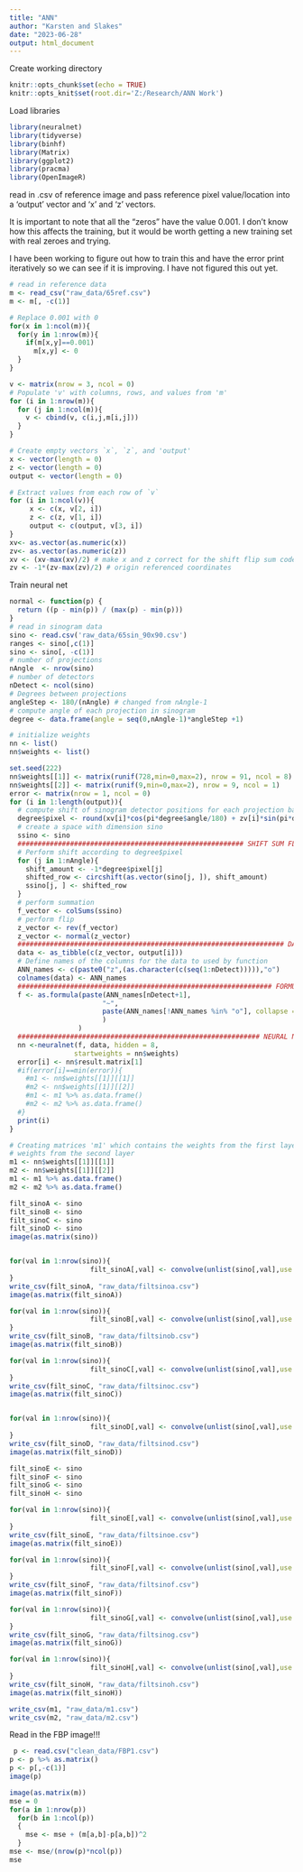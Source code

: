 ```yaml
---
title: "ANN"
author: "Karsten and Slakes"
date: "2023-06-28"
output: html_document
---
```


Create working directory
```r
knitr::opts_chunk$set(echo = TRUE)
knitr::opts_knit$set(root.dir='Z:/Research/ANN Work')
```



Load libraries
```r
library(neuralnet)
library(tidyverse)
library(binhf)
library(Matrix)
library(ggplot2)
library(pracma)
library(OpenImageR)
```

read in .csv of reference image and pass reference pixel value/location into a 'output' vector and 'x' and 'z' vectors. 

It is important to note that all the "zeros" have the value 0.001. I don't know how this affects the training, but it would be worth getting a new training set with real zeroes and trying. 

I have been working to figure out how to train this and have the error print iteratively so we can see if it is improving. I have not figured this out yet.
```r
# read in reference data
m <- read_csv("raw_data/65ref.csv")
m <- m[, -c(1)]

# Replace 0.001 with 0
for(x in 1:ncol(m)){
  for(y in 1:nrow(m)){
    if(m[x,y]==0.001)
      m[x,y] <- 0
  }
}

v <- matrix(nrow = 3, ncol = 0)
# Populate 'v' with columns, rows, and values from 'm'
for (i in 1:nrow(m)){
  for (j in 1:ncol(m)){
    v <- cbind(v, c(i,j,m[i,j]))
  }
}

# Create empty vectors `x`, `z`, and 'output'
x <- vector(length = 0) 
z <- vector(length = 0)
output <- vector(length = 0)

# Extract values from each row of `v`
for (i in 1:ncol(v)){ 
     x <- c(x, v[2, i])
     z <- c(z, v[1, i])
     output <- c(output, v[3, i]) 
}
xv<- as.vector(as.numeric(x))
zv<- as.vector(as.numeric(z))
xv <- (xv-max(xv)/2) # make x and z correct for the shift flip sum code
zv <- -1*(zv-max(zv)/2) # origin referenced coordinates
```



Train neural net
```r
normal <- function(p) {
  return ((p - min(p)) / (max(p) - min(p)))
}
# read in sinogram data
sino <- read.csv('raw_data/65sin_90x90.csv')
ranges <- sino[,c(1)]
sino <- sino[, -c(1)]
# number of projections
nAngle  <- nrow(sino)
# number of detectors
nDetect <- ncol(sino)
# Degrees between projections
angleStep <- 180/(nAngle) # changed from nAngle-1
# compute angle of each projection in sinogram
degree <- data.frame(angle = seq(0,nAngle-1)*angleStep +1) 

# initialize weights
nn <- list()
nn$weights <- list()

set.seed(222) 
nn$weights[[1]] <- matrix(runif(728,min=0,max=2), nrow = 91, ncol = 8)
nn$weights[[2]] <- matrix(runif(9,min=0,max=2), nrow = 9, ncol = 1)
error <- matrix(nrow = 1, ncol = 0)
for (i in 1:length(output)){
  # compute shift of sinogram detector positions for each projection based on current image pixel
  degree$pixel <- round(xv[i]*cos(pi*degree$angle/180) + zv[i]*sin(pi*degree$angle/180))
  # create a space with dimension sino
  ssino <- sino   
  ######################################################## SHIFT SUM FLIP 
  # Perform shift according to degree$pixel
  for (j in 1:nAngle){ 
    shift_amount <- -1*degree$pixel[j]
    shifted_row <- circshift(as.vector(sino[j, ]), shift_amount)
    ssino[j, ] <- shifted_row
  }
  # perform summation
  f_vector <- colSums(ssino) 
  # perform flip
  z_vector <- rev(f_vector)  
  z_vector <- normal(z_vector)
  ################################################################## DATA
  data <- as_tibble(c(z_vector, output[i]))
  # Define names of the columns for the data to used by function 
  ANN_names <- c(paste0("z",(as.character(c(seq(1:nDetect))))),"o") 
  colnames(data) <- ANN_names
  ############################################################### FORMULA
  f <- as.formula(paste(ANN_names[nDetect+1],
                       "~",
                       paste(ANN_names[!ANN_names %in% "o"], collapse = " + ")
                       )
                 ) 
  ############################################################ NEURAL NET
  nn <-neuralnet(f, data, hidden = 8,
                startweights = nn$weights)
  error[i] <- nn$result.matrix[1]
  #if(error[i]==min(error)){
    #m1 <- nn$weights[[1]][[1]]
    #m2 <- nn$weights[[1]][[2]]
    #m1 <- m1 %>% as.data.frame()
    #m2 <- m2 %>% as.data.frame()
  #}
  print(i)
}

# Creating matrices 'm1' which contains the weights from the first layer and 'm2' which contains the
# weights from the second layer
m1 <- nn$weights[[1]][[1]]
m2 <- nn$weights[[1]][[2]]
m1 <- m1 %>% as.data.frame()
m2 <- m2 %>% as.data.frame()
```

```r
filt_sinoA <- sino
filt_sinoB <- sino
filt_sinoC <- sino
filt_sinoD <- sino
image(as.matrix(sino))


for(val in 1:nrow(sino)){
                    filt_sinoA[,val] <- convolve(unlist(sino[,val],use.names=FALSE), m1[2:91,1], type ="circular")
}
write_csv(filt_sinoA, "raw_data/filtsinoa.csv")
image(as.matrix(filt_sinoA))

for(val in 1:nrow(sino)){
                    filt_sinoB[,val] <- convolve(unlist(sino[,val],use.names=FALSE), m1[2:91,2], type ="circular")
}
write_csv(filt_sinoB, "raw_data/filtsinob.csv")
image(as.matrix(filt_sinoB))

for(val in 1:nrow(sino)){
                    filt_sinoC[,val] <- convolve(unlist(sino[,val],use.names=FALSE), m1[2:91,3], type ="circular")
}
write_csv(filt_sinoC, "raw_data/filtsinoc.csv")
image(as.matrix(filt_sinoC))


for(val in 1:nrow(sino)){
                    filt_sinoD[,val] <- convolve(unlist(sino[,val],use.names=FALSE), m1[2:91,4], type ="circular")
}
write_csv(filt_sinoD, "raw_data/filtsinod.csv")
image(as.matrix(filt_sinoD))

filt_sinoE <- sino
filt_sinoF <- sino
filt_sinoG <- sino
filt_sinoH <- sino

for(val in 1:nrow(sino)){
                    filt_sinoE[,val] <- convolve(unlist(sino[,val],use.names=FALSE), m1[2:91,5], type ="circular")
}
write_csv(filt_sinoE, "raw_data/filtsinoe.csv")
image(as.matrix(filt_sinoE))

for(val in 1:nrow(sino)){
                    filt_sinoF[,val] <- convolve(unlist(sino[,val],use.names=FALSE), m1[2:91,6], type ="circular")
}
write_csv(filt_sinoF, "raw_data/filtsinof.csv")
image(as.matrix(filt_sinoF))

for(val in 1:nrow(sino)){
                    filt_sinoG[,val] <- convolve(unlist(sino[,val],use.names=FALSE), m1[2:91,7], type ="circular")
}
write_csv(filt_sinoG, "raw_data/filtsinog.csv")
image(as.matrix(filt_sinoG))

for(val in 1:nrow(sino)){
                    filt_sinoH[,val] <- convolve(unlist(sino[,val],use.names=FALSE), m1[2:91,8], type ="circular")
}
write_csv(filt_sinoH, "raw_data/filtsinoh.csv")
image(as.matrix(filt_sinoH))

write_csv(m1, "raw_data/m1.csv")
write_csv(m2, "raw_data/m2.csv")

```


Read in the FBP image!!!

```r
 p <- read.csv("clean_data/FBP1.csv")
p <- p %>% as.matrix()
p <- p[,-c(1)]
image(p)
```
```r
image(as.matrix(m))
mse = 0
for(a in 1:nrow(p))
  for(b in 1:ncol(p))
  {
    mse <- mse + (m[a,b]-p[a,b])^2
  }
mse <- mse/(nrow(p)*ncol(p))
mse
```


